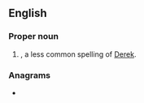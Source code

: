 ==English==

===Proper noun===
{{en-proper noun}}

# {{given name|male|from=Germanic languages}}, a less common spelling of [[Derek]].

===Anagrams===
* {{anagrams|en|Redick|dicker|ricked}}